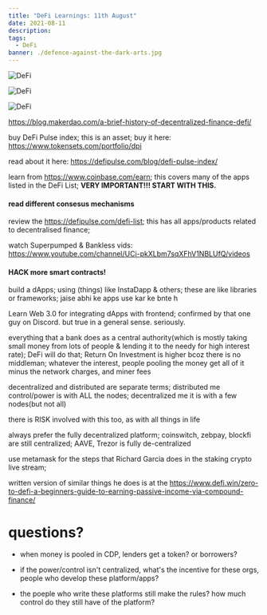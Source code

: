 ```yaml
---
title: "DeFi Learnings: 11th August"
date: 2021-08-11
description: 
tags:
  - DeFi
banner: ./defence-against-the-dark-arts.jpg
---
```


![DeFi](./7ada4f893734610502a68903b2904e88.webp)

![DeFi](./8516cda2d1ac36d9cb4c02e2d3a1d67c.webp)

![DeFi](./___1_4x.webp)

https://blog.makerdao.com/a-brief-history-of-decentralized-finance-defi/


buy DeFi Pulse index; this is an asset; buy it here: https://www.tokensets.com/portfolio/dpi 

read about it here: https://defipulse.com/blog/defi-pulse-index/

learn from https://www.coinbase.com/earn; this covers many of the apps listed in the DeFi List; **VERY IMPORTANT!!! START WITH THIS.**

#### read different consesus mechanisms

review the https://defipulse.com/defi-list; this has all apps/products related to decentralised finance;

watch Superpumped & Bankless vids: https://www.youtube.com/channel/UCi-pkXLbm7sqXFhV1NBLUfQ/videos

#### HACK more smart contracts!

build a dApps; using (things) like InstaDapp & others; these are like libraries or frameworks; jaise abhi ke apps use kar ke bnte h

Learn Web 3.0 for integrating dApps with frontend; confirmed by that one guy on Discord. but true in a general sense. seriously.

everything that a bank does as a central authority(which is mostly taking small money from lots of people & lending it to the needy for high interest rate); DeFi will do that; Return On Investment is higher bcoz there is no middleman; whatever the interest, people pooling the money get all of it minus the network charges, and miner fees

decentralized and distributed are separate terms; distributed me control/power is with ALL the nodes; decentralized me it is with a few nodes(but not all)

there is RISK involved with this too, as with all things in life

always prefer the fully decentralized platform; coinswitch, zebpay, blockfi are still centralized; AAVE, Trezor is fully de-centralized

use metamask for the steps that Richard Garcia does in the staking crypto live stream;

written version of similar things he does is at the https://www.defi.win/zero-to-defi-a-beginners-guide-to-earning-passive-income-via-compound-finance/

# questions?

- when money is pooled in CDP, lenders get a token? or borrowers?

- if the power/control isn't centralized, what's the incentive for these orgs, people who develop these platform/apps?

- the poeple who write these platforms still make the rules? how much control do they still have of the platform?

